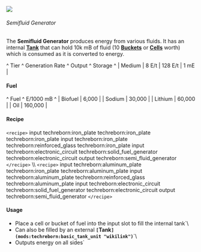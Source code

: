 ![](/mods/techreborn/semifluid_generator.png)

###### Semifluid Generator

The **Semifluid Generator** produces energy from various fluids. It
has an internal
**[Tank](mods:techreborn:basic_tank_unit "wikilink")** that can hold
10k mB of fluid (10 **[Buckets](mods:minecraft:bucket "wikilink")**
or **[Cells](items:fluid:empty_cell "wikilink")** worth) which is
consumed as it is converted to energy.

\^ Tier \^ Generation Rate \^ Output \^ Storage \^ \| Medium \| 8 E/t \|
128 E/t \| 1 mE \|

#### Fuel

\^ Fuel \^ E/1000 mB \^ \| Biofuel \| 6,000 \| \| Sodium \| 30,000 \| \|
Lithium \| 60,000 \| \| Oil \| 160,000 \|

#### Recipe

`<recipe>` input techreborn:iron_plate techreborn:iron_plate
techreborn:iron_plate input techreborn:iron_plate
techreborn:reinforced_glass techreborn:iron_plate input
techreborn:electronic_circuit techreborn:solid_fuel_generator
techreborn:electronic_circuit output techreborn:semi_fluid_generator
`</recipe>` \\\\ `<recipe>` input
techreborn:aluminum_plate techreborn:iron_plate
techreborn:aluminum_plate input techreborn:aluminum_plate
techreborn:reinforced_glass techreborn:aluminum_plate input
techreborn:electronic_circuit techreborn:solid_fuel_generator
techreborn:electronic_circuit output techreborn:semi_fluid_generator
`</recipe>`

#### Usage

* Place a cell or bucket of fuel into the input slot to fill the internal tank`\
* Can also be filled by an external **`[`Tank`](mods:techreborn:basic_tank_unit "wikilink")`**`\
* Outputs energy on all sides`
